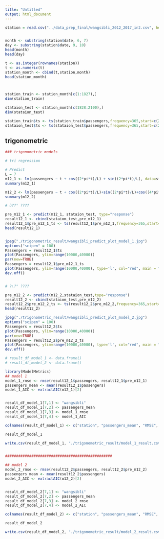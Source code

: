 ---
title: "Untitled"
output: html_document
---




```{r}
station = read.csv("../data_prep_final/wangsibli_2012_2017_in2.csv", header=TRUE)


month <- substring(station$date, 6, 7)
day <- substring(station$date, 9, 10)
head(month)
head(day)

t <- as.integer(rownames(station))
t <- as.numeric(t)
station_month <- cbind(t,station,month)
head(station_month)




```


```{r}

station_train <- station_month[c(1:1827),]
dim(station_train)

stataion_test <- station_month[c(1828:2100),]
dim(stataion_test)

station_train$ts <- ts(station_train$passengers,frequency=365,start=c(2012,01,01))
stataion_test$ts <- ts(stataion_test$passengers,frequency=365,start=c(2012,01,01))

```




## trigonometric
```{r}
### trigonometric models

# tri regression

# Predict
L = 7
m12_1 <- lm(passengers ~ t + cos((2*pi*t)/L) + sin((2*pi*t)/L), data=station_train)
summary(m12_1)

m12_2 <- lm(passengers ~ t + cos((2*pi*t)/L)+sin((2*pi*t)/L)+cos((4*pi*t)/L)+sin((4*pi*t)/L), data=station_train)
summary(m12_2)

# ù??° ????

pre_m12_1 <- predict(m12_1, stataion_test, type="response")
result12_1 <- cbind(stataion_test,pre_m12_1)
result12_1$pre_m12_1_ts <- ts(result12_1$pre_m12_1,frequency=365,start=c(2012,01,01))
head(result12_1)


jpeg("./trigonometric_result/wangsibli_predict_plot_model_1.jpg")
options("scipen" = 100)
Passengers = result12_1$ts
plot(Passengers, ylim=range(10000,40000))
par(new=TRUE)
Passengers = result12_1$pre_m12_1_ts
plot(Passengers, ylim=range(10000,40000), type='l', col="red", main = "왕십리", cex.main=3)
dev.off()


# ?ι?° ????

pre_m12_2 <- predict(m12_2,stataion_test,type="response")
result12_2 <- cbind(stataion_test,pre_m12_2)
result12_2$pre_m12_2_ts <- ts(result12_2$pre_m12_2,frequency=365,start=c(2012,01,01))
head(result12_2)

jpeg("./trigonometric_result/wangsibli_predict_plot_model_2.jpg")
options("scipen" = 100)
Passengers = result12_2$ts
plot(Passengers, ylim=range(10000,40000))
par(new=TRUE)
Passengers = result12_2$pre_m12_2_ts
plot(Passengers, ylim=range(10000,40000), type='l', col="red", main = "왕십리", cex.main=3)
dev.off()


```


```{r}

# result_df_model_1 <- data.frame()
# result_df_model_2 <- data.frame()

library(ModelMetrics)
## model 1
model_1_rmse <- rmse(result12_1$passengers, result12_1$pre_m12_1)
passengers_mean <- mean(result12_1$passengers)
model_1_AIC <- extractAIC(m12_1)[2]


result_df_model_1[7,1] <- "wangsibli"
result_df_model_1[7,2] <- passengers_mean
result_df_model_1[7,3] <- model_1_rmse
result_df_model_1[7,4] <- model_1_AIC

colnames(result_df_model_1) <- c("station", "passengers_mean", "RMSE", "AIC")

result_df_model_1

write.csv(result_df_model_1, "./trigonometric_result/model_1_result.csv")


#################################################

## model 2
model_2_rmse <- rmse(result12_2$passengers, result12_2$pre_m12_2)
passengers_mean <- mean(result12_2$passengers)
model_2_AIC <- extractAIC(m12_2)[2]


result_df_model_2[7,1] <- "wangsibli"
result_df_model_2[7,2] <- passengers_mean
result_df_model_2[7,3] <- model_2_rmse
result_df_model_2[7,4] <- model_2_AIC

colnames(result_df_model_2) <- c("station", "passengers_mean", "RMSE", "AIC")

result_df_model_2

write.csv(result_df_model_2, "./trigonometric_result/model_2_result.csv")



```




